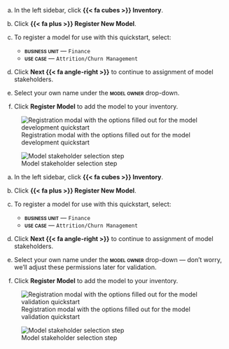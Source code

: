 :::: {.content-visible unless-format="revealjs" when-meta="includes.developer"}
a. In the left sidebar, click **{{< fa cubes >}} Inventory**.

a. Click **{{< fa plus >}} Register New Model**.

a. To register a model for use with this quickstart, select:

   - **[business unit]{.smallcaps}**  — `Finance`
   - **[use case]{.smallcaps}** — `Attrition/Churn Management`

a. Click **Next {{< fa angle-right >}}** to continue to assignment of model stakeholders.

a. Select your own name under the **[model owner]{.smallcaps}** drop-down.

a. Click **Register Model** to add the model to your inventory.

:::: {.flex .flex-wrap .justify-around}

::: {.w-50-ns}

![Registration modal with the options filled out for the model development quickstart](developer-new-model.png){fig-alt="A screenshot showing the registration modal with the options filled out for the model development quickstart" .screenshot group="developer-registration"}

:::

::: {.w-40-ns}

![Model stakeholder selection step](/get-started/common-steps/select-model-owner.png){fig-alt="A screenshot showing the model stakeholder selection step" .screenshot group="developer-registration"}

:::

::::


::::


:::: {.content-visible unless-format="revealjs" unless-meta="includes.developer"}
a. In the left sidebar, click **{{< fa cubes >}} Inventory**.

a. Click **{{< fa plus >}} Register New Model**.

a. To register a model for use with this quickstart, select:

   - **[business unit]{.smallcaps}**  — `Finance`
   - **[use case]{.smallcaps}** — `Attrition/Churn Management`

a. Click **Next {{< fa angle-right >}}** to continue to assignment of model stakeholders.

a. Select your own name under the **[model owner]{.smallcaps}** drop-down — don't worry, we'll adjust these permissions later for validation.

a. Click **Register Model** to add the model to your inventory.

:::: {.flex .flex-wrap .justify-around}

::: {.w-50-ns}

![Registration modal with the options filled out for the model validation quickstart](validator-new-model.png){fig-alt="A screenshot showing the registration modal with the options filled out for the model validation quickstart" .screenshot group="validator-registration"}

:::

::: {.w-40-ns}

![Model stakeholder selection step](/get-started/common-steps/select-model-owner.png){fig-alt="A screenshot showing the model stakeholder selection step" .screenshot group="validator-registration"}

:::

::::

::::





